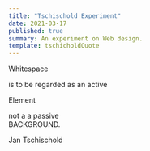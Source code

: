 ```yaml
---
title: "Tschischold Experiment"
date: 2021-03-17
published: true
summary: An experiment on Web design.
template: tschicholdQuote
---
```


Whitespace

is to be regarded as an active

Element

not a a passive<br/>BACKGROUND.

Jan Tschischold
